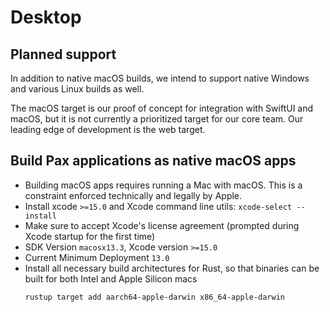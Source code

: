 # Desktop

## Planned support

In addition to native macOS builds, we intend to support native Windows and various Linux builds as well.

The macOS target is our proof of concept for integration with SwiftUI and macOS, but it is not currently a prioritized target for our core team.
Our leading edge of development is the web target.

## Build Pax applications as native macOS apps

- Building macOS apps requires running a Mac with macOS.  This is a constraint enforced technically and legally by Apple.
- Install xcode `>=15.0` and Xcode command line utils: `xcode-select --install`
- Make sure to accept Xcode's license agreement (prompted during Xcode startup for the first time)
- SDK Version `macosx13.3`, Xcode version `>=15.0`
- Current Minimum Deployment `13.0`
- Install all necessary build architectures for Rust, so that binaries can be built for both Intel and Apple Silicon macs
  ```shell copy
  rustup target add aarch64-apple-darwin x86_64-apple-darwin
  ```


